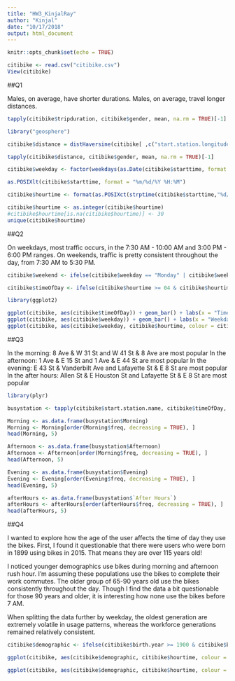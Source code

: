 ```yaml
---
title: "HW3_KinjalRay"
author: "Kinjal"
date: "10/17/2018"
output: html_document
---
```


```r
knitr::opts_chunk$set(echo = TRUE)
```

```r
citibike <- read.csv("citibike.csv")
View(citibike)
```

##Q1

Males, on average, have shorter durations.
Males, on average, travel longer distances.

```r
tapply(citibike$tripduration, citibike$gender, mean, na.rm = TRUE)[-1]

library("geosphere")

citibike$distance = distHaversine(citibike[ ,c("start.station.longitude", "start.station.latitude")],citibike[ ,c("end.station.longitude", "end.station.latitude")])

tapply(citibike$distance, citibike$gender, mean, na.rm = TRUE)[-1]

```



```r
citibike$weekday <- factor(weekdays(as.Date(citibike$starttime, format = "%m/%d/%Y")), levels = c("Sunday","Monday","Tuesday","Wednesday","Thursday","Friday","Saturday"))
```


```r
as.POSIXlt(citibike$starttime, format = "%m/%d/%Y %H:%M")

citibike$hourtime <- format(as.POSIXct(strptime(citibike$starttime,"%d/%m/%Y %H:%M",tz="")) ,format = "%H")

citibike$hourtime <- as.integer(citibike$hourtime)
#citibike$hourtime[is.na(citibike$hourtime)] <- 30
unique(citibike$hourtime)

```



##Q2

  On weekdays, most traffic occurs, in the 7:30 AM - 10:00 AM and 3:00 PM - 6:00 PM ranges. On weekends, traffic is pretty consistent throughout the day, from 7:30 AM to 5:30 PM.
  
  
```r
citibike$weekend <- ifelse(citibike$weekday == "Monday" | citibike$weekday == "Tuesday" |citibike$weekday == "Wednesday" |citibike$weekday == "Thursday" |citibike$weekday == "Friday", "Weekday", "Weekend")

citibike$timeOfDay <- ifelse(citibike$hourtime >= 04 & citibike$hourtime < 12, "Morning",ifelse(citibike$hourtime >= 12 & citibike$hourtime < 16, "Afternoon", ifelse(citibike$hourtime >= 16 & citibike$hourtime < 24, "Evening", "After Hours")))

library(ggplot2)

ggplot(citibike, aes(citibike$timeOfDay)) + geom_bar() + labs(x = "Time of Day")
ggplot(citibike, aes(citibike$weekday)) + geom_bar() + labs(x = "Weekday")
ggplot(citibike, aes(citibike$weekday, citibike$hourtime, colour = citibike$weekend)) + geom_violin() + labs(x = "Weekday", y = "Traffic by Hour", colour = "Key")
```
 


##Q3

  In the morning: 8 Ave & W 31 St and W 41 St & 8 Ave are most popular
  In the afternoon: 1 Ave & E 15 St and 1 Ave & E 44 St are most popular
  In the evening: E 43 St & Vanderbilt Ave and Lafayette St & E 8 St are most popular
  In the after hours: Allen St & E Houston St and Lafayette St & E 8 St are most popular
  
```r
library(plyr)

busystation <- tapply(citibike$start.station.name, citibike$timeOfDay, count)

Morning <- as.data.frame(busystation$Morning)
Morning <- Morning[order(Morning$freq, decreasing = TRUE), ]
head(Morning, 5)

Afternoon <- as.data.frame(busystation$Afternoon)
Afternoon <- Afternoon[order(Morning$freq, decreasing = TRUE), ]
head(Afternoon, 5)

Evening <- as.data.frame(busystation$Evening)
Evening <- Evening[order(Evening$freq, decreasing = TRUE), ]
head(Evening, 5)

afterHours <- as.data.frame(busystation$`After Hours`)
afterHours <- afterHours[order(afterHours$freq, decreasing = TRUE), ]
head(afterHours, 5)
```


##Q4

I wanted to explore how the age of the user affects the time of day they use the bikes. First, I found it questionable that there were users who were born in 1899 using bikes in 2015. That means they are over 115 years old! 

I noticed younger demographics use bikes during morning and afternoon rush hour. I'm assuming these populations use the bikes to complete their work commutes. The older group of 65-90 years old use the bikes consistently throughout the day. Though I find the data a bit questionable for those 90 years and older, it is interesting how none use the bikes before 7 AM.

When splitting the data further by weekday, the oldest generation are extremely volatile in usage patterns, whereas the workforce generations remained relatively consistent.
```r
citibike$demographic <- ifelse(citibike$birth.year >= 1900 & citibike$birth.year < 1925, "90 years or older old",ifelse(citibike$birth.year >= 1925 & citibike$birth.year < 1950, "90 to 65 years", ifelse(citibike$birth.year >= 1950 & citibike$birth.year < 1975, "65 to 30 years", "30 years or younger")))

ggplot(citibike, aes(citibike$demographic, citibike$hourtime, colour = citibike$demographic)) + geom_violin() + labs(x = "Age", y = "Hour of the Day", colour = "Key") 

ggplot(citibike, aes(citibike$demographic, citibike$hourtime, colour = citibike$demographic)) + geom_violin() + labs(x = "Age", y = "Hour of the Day", colour = "Key") + facet_wrap(~ citibike$weekday)

```





